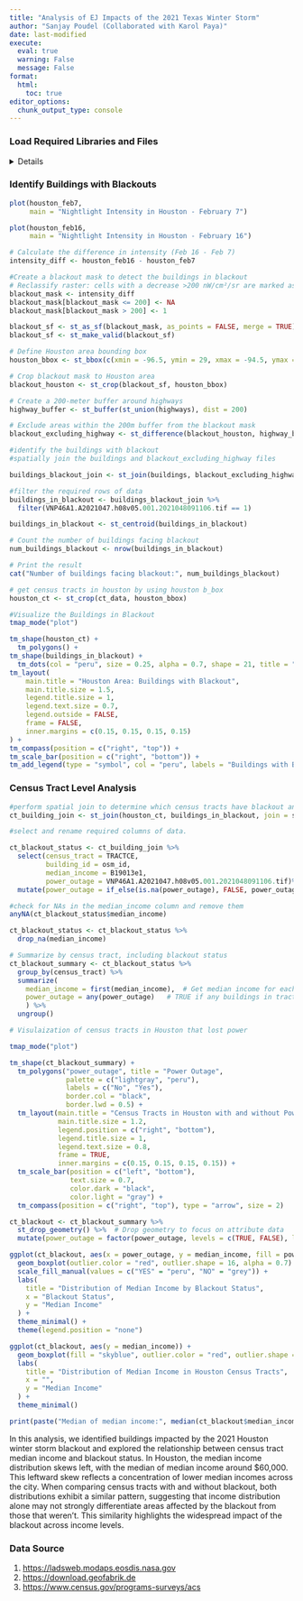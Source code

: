 ```yaml
---
title: "Analysis of EJ Impacts of the 2021 Texas Winter Storm"
author: "Sanjay Poudel (Collaborated with Karol Paya)"
date: last-modified
execute: 
  eval: true
  warning: False
  message: False
format:
  html:
    toc: true
editor_options: 
  chunk_output_type: console
---
```


### Load Required Libraries and Files

<details>

```r
#load required libraries
library(stars)
library(sf)
library(tidyverse)
library(here)
library(terra)
library(tmap)
library(dplyr)
library(ggplot2)
```

```r
# Read the satellite data files (VIIRS Night Lights)

houston_feb7v5 <- stars::read_stars(here("data", "VNP46A1", "VNP46A1.A2021038.h08v05.001.2021039064328.tif"))
houston_feb7v6 <- stars::read_stars(here("data", "VNP46A1", "VNP46A1.A2021038.h08v06.001.2021039064329.tif"))

houston_feb16v5 <- stars::read_stars(here("data", "VNP46A1", "VNP46A1.A2021047.h08v05.001.2021048091106.tif"))
houston_feb16v6 <- stars::read_stars(here("data", "VNP46A1", "VNP46A1.A2021047.h08v06.001.2021048091105.tif"))

# Merge the tiles side-by-side
houston_feb7<- c(houston_feb7v5, houston_feb7v6, along = "y")
houston_feb16<-c(houston_feb16v5, houston_feb16v6, along = "y")
```

```r
# Read only highways (motorways) from the roads file
highways <- st_read(here("data", "gis_osm_roads_free_1.gpkg"), 
                    query = "SELECT * FROM gis_osm_roads_free_1 WHERE fclass='motorway'")

#check for crs compatibility

if (st_crs(houston_feb7v5)==st_crs(highways)) {
  print("Same Coordinate System")
} else {
  highways = st_transform(highways, crs = st_crs(houston_feb7v5))
}
```

```r
# Read only residential buildings from the buildings file
buildings <- st_read(
  here("data", "gis_osm_buildings_a_free_1.gpkg"), 
  query = "SELECT * FROM gis_osm_buildings_a_free_1 WHERE (type IS NULL AND name IS NULL) OR type IN ('residential', 'apartments', 'house', 'static_caravan', 'detached')"
)

if (st_crs(houston_feb7v5)==st_crs(buildings)) {
  print("Same Coordinate System")
} else {
  buildings = st_transform(buildings, crs = st_crs(houston_feb7v5))
}
```

```r
# Read ACS data for Texas and income information
# Define the path to the geodatabase

gdb_path <- here("data", "ACS_2019_5YR_TRACT_48_TEXAS.gdb")

# Read the first layer
acs_data <- st_read(gdb_path, layer = "ACS_2019_5YR_TRACT_48_TEXAS")

income_data <- st_read(gdb_path, layer = "X19_INCOME") %>%
  as.data.frame() %>%
  select(GEOID, B19013e1)

ct_data <- acs_data %>%
  left_join(income_data, by = c("GEOID_Data" = "GEOID"))

if (st_crs(houston_feb7v5)==st_crs(ct_data)) {
  print("Same Coordinate Systems")
} else {
  warning("Different Coordinate Systems, Transforming the Coordinate Systems")
  ct_data = st_transform(ct_data, crs = st_crs(houston_feb7v5))
}
```

</details>

### Identify Buildings with Blackouts

```r
plot(houston_feb7, 
     main = "Nightlight Intensity in Houston - February 7")
```

```r

plot(houston_feb16, 
     main = "Nightlight Intensity in Houston - February 16")
```

```r
# Calculate the difference in intensity (Feb 16 - Feb 7)
intensity_diff <- houston_feb16 - houston_feb7
```

```r
#Create a blackout mask to detect the buildings in blackout
# Reclassify raster: cells with a decrease >200 nW/cm²/sr are marked as 1, others as NA
blackout_mask <- intensity_diff
blackout_mask[blackout_mask <= 200] <- NA
blackout_mask[blackout_mask > 200] <- 1
```

```r
blackout_sf <- st_as_sf(blackout_mask, as_points = FALSE, merge = TRUE)
blackout_sf <- st_make_valid(blackout_sf)
```

```r
# Define Houston area bounding box
houston_bbox <- st_bbox(c(xmin = -96.5, ymin = 29, xmax = -94.5, ymax = 30.5), crs=st_crs(blackout_mask))

# Crop blackout mask to Houston area
blackout_houston <- st_crop(blackout_sf, houston_bbox)
```

```r
# Create a 200-meter buffer around highways
highway_buffer <- st_buffer(st_union(highways), dist = 200)
```

```r
# Exclude areas within the 200m buffer from the blackout mask
blackout_excluding_highway <- st_difference(blackout_houston, highway_buffer)
```

```r
#identify the buildings with blackout
#spatially join the buildings and blackout_excluding_highway files

buildings_blackout_join <- st_join(buildings, blackout_excluding_highway, join = st_within)

#filter the required rows of data
buildings_in_blackout <- buildings_blackout_join %>%
  filter(VNP46A1.A2021047.h08v05.001.2021048091106.tif == 1)
```

```r
buildings_in_blackout <- st_centroid(buildings_in_blackout)
```

```r
# Count the number of buildings facing blackout
num_buildings_blackout <- nrow(buildings_in_blackout)

# Print the result
cat("Number of buildings facing blackout:", num_buildings_blackout)
```

```r
# get census tracts in houston by using houston b_box
houston_ct <- st_crop(ct_data, houston_bbox)
```

```r
#Visualize the Buildings in Blackout
tmap_mode("plot")

tm_shape(houston_ct) +
  tm_polygons() +
tm_shape(buildings_in_blackout) +
  tm_dots(col = "peru", size = 0.25, alpha = 0.7, shape = 21, title = "Buildings with Blackout") +
tm_layout(
    main.title = "Houston Area: Buildings with Blackout",
    main.title.size = 1.5,
    legend.title.size = 1,
    legend.text.size = 0.7,
    legend.outside = FALSE,
    frame = FALSE,
    inner.margins = c(0.15, 0.15, 0.15, 0.15)
) +
tm_compass(position = c("right", "top")) +
tm_scale_bar(position = c("right", "bottom")) +
tm_add_legend(type = "symbol", col = "peru", labels = "Buildings with Blackout", shape = 21)

```

### Census Tract Level Analysis

```r
#perform spatial join to determine which census tracts have blackout and which donot
ct_building_join <- st_join(houston_ct, buildings_in_blackout, join = st_intersects)
```

```r
#select and rename required columns of data.

ct_blackout_status <- ct_building_join %>%
  select(census_tract = TRACTCE, 
         building_id = osm_id, 
         median_income = B19013e1,
         power_outage = VNP46A1.A2021047.h08v05.001.2021048091106.tif)%>%
  mutate(power_outage = if_else(is.na(power_outage), FALSE, power_outage == 1))
```

```r
#check for NAs in the median_income column and remove them
anyNA(ct_blackout_status$median_income)

ct_blackout_status <- ct_blackout_status %>%
  drop_na(median_income)
```

```r
# Summarize by census tract, including blackout status
ct_blackout_summary <- ct_blackout_status %>%
  group_by(census_tract) %>%
  summarize(
    median_income = first(median_income),  # Get median income for each tract
    power_outage = any(power_outage)   # TRUE if any buildings in tract lost power, FALSE otherwise  
    ) %>%
  ungroup()
```

```r
# Visulaization of census tracts in Houston that lost power

tmap_mode("plot")

tm_shape(ct_blackout_summary) +
  tm_polygons("power_outage", title = "Power Outage",
              palette = c("lightgray", "peru"), 
              labels = c("No", "Yes"), 
              border.col = "black", 
              border.lwd = 0.5) +
  tm_layout(main.title = "Census Tracts in Houston with and without Power Outages",
            main.title.size = 1.2,
            legend.position = c("right", "bottom"),
            legend.title.size = 1,
            legend.text.size = 0.8,
            frame = TRUE,
            inner.margins = c(0.15, 0.15, 0.15, 0.15)) +
  tm_scale_bar(position = c("left", "bottom"),
               text.size = 0.7,
               color.dark = "black",
               color.light = "gray") +
  tm_compass(position = c("right", "top"), type = "arrow", size = 2)
```

```r
ct_blackout <- ct_blackout_summary %>%
  st_drop_geometry() %>%  # Drop geometry to focus on attribute data
  mutate(power_outage = factor(power_outage, levels = c(TRUE, FALSE), labels = c("YES", "NO")))
```

```r
ggplot(ct_blackout, aes(x = power_outage, y = median_income, fill = power_outage)) +
  geom_boxplot(outlier.color = "red", outlier.shape = 16, alpha = 0.7) +
  scale_fill_manual(values = c("YES" = "peru", "NO" = "grey")) +
  labs(
    title = "Distribution of Median Income by Blackout Status",
    x = "Blackout Status",
    y = "Median Income"
  ) +
  theme_minimal() +
  theme(legend.position = "none")
```

```r
ggplot(ct_blackout, aes(y = median_income)) +
  geom_boxplot(fill = "skyblue", outlier.color = "red", outlier.shape = 16, alpha = 0.7) +
  labs(
    title = "Distribution of Median Income in Houston Census Tracts",
    x = "",
    y = "Median Income"
  ) +
  theme_minimal()
```

```r
print(paste("Median of median income:", median(ct_blackout$median_income, na.rm = TRUE)))
```

In this analysis, we identified buildings impacted by the 2021 Houston winter storm blackout and explored the relationship between census tract median income and blackout status. In Houston, the median income distribution skews left, with the median of median income around \$60,000. This leftward skew reflects a concentration of lower median incomes across the city. When comparing census tracts with and without blackout, both distributions exhibit a similar pattern, suggesting that income distribution alone may not strongly differentiate areas affected by the blackout from those that weren’t. This similarity highlights the widespread impact of the blackout across income levels.

### Data Source

1.  <https://ladsweb.modaps.eosdis.nasa.gov>
2.  <https://download.geofabrik.de>
3.  <https://www.census.gov/programs-surveys/acs>
